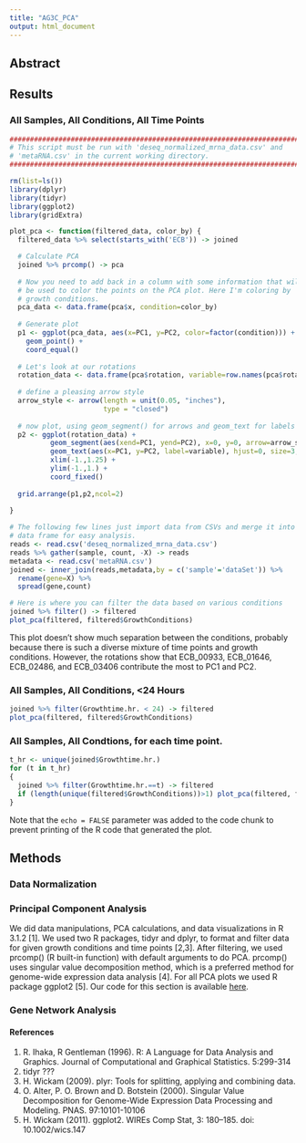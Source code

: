 ```yaml
---
title: "AG3C_PCA"
output: html_document
---
```

## Abstract

## Results

### All Samples, All Conditions, All Time Points
```r
##########################################################################
# This script must be run with 'deseq_normalized_mrna_data.csv' and
# 'metaRNA.csv' in the current working directory.
##########################################################################

rm(list=ls())
library(dplyr)
library(tidyr)
library(ggplot2)
library(gridExtra)

plot_pca <- function(filtered_data, color_by) {
  filtered_data %>% select(starts_with('ECB')) -> joined

  # Calculate PCA
  joined %>% prcomp() -> pca
  
  # Now you need to add back in a column with some information that will
  # be used to color the points on the PCA plot. Here I'm coloring by
  # growth conditions.
  pca_data <- data.frame(pca$x, condition=color_by)
  
  # Generate plot
  p1 <- ggplot(pca_data, aes(x=PC1, y=PC2, color=factor(condition))) + 
    geom_point() +
    coord_equal()
  
  # Let's look at our rotations
  rotation_data <- data.frame(pca$rotation, variable=row.names(pca$rotation))
  
  # define a pleasing arrow style
  arrow_style <- arrow(length = unit(0.05, "inches"),
                       type = "closed")
  
  # now plot, using geom_segment() for arrows and geom_text for labels
  p2 <- ggplot(rotation_data) + 
          geom_segment(aes(xend=PC1, yend=PC2), x=0, y=0, arrow=arrow_style) + 
          geom_text(aes(x=PC1, y=PC2, label=variable), hjust=0, size=3, color='red') + 
          xlim(-1.,1.25) + 
          ylim(-1.,1.) +
          coord_fixed()
  
  grid.arrange(p1,p2,ncol=2)
  
}

# The following few lines just import data from CSVs and merge it into one
# data frame for easy analysis.
reads <- read.csv('deseq_normalized_mrna_data.csv')
reads %>% gather(sample, count, -X) -> reads
metadata <- read.csv('metaRNA.csv')
joined <- inner_join(reads,metadata,by = c('sample'='dataSet')) %>%
  rename(gene=X) %>%
  spread(gene,count)

# Here is where you can filter the data based on various conditions
joined %>% filter() -> filtered
plot_pca(filtered, filtered$GrowthConditions)


```

This plot doesn't show much separation between the conditions, probably because there is such a diverse mixture of time points and growth conditions. However, the rotations show that ECB_00933, ECB_01646, ECB_02486, and ECB_03406 contribute the most to PC1 and PC2.

### All Samples, All Conditions, <24 Hours
```r
joined %>% filter(Growthtime.hr. < 24) -> filtered
plot_pca(filtered, filtered$GrowthConditions)


```

### All Samples, All Condtions, for each time point. 
```r
t_hr <- unique(joined$Growthtime.hr.)
for (t in t_hr)
{
  joined %>% filter(Growthtime.hr.==t) -> filtered
  if (length(unique(filtered$GrowthConditions))>1) plot_pca(filtered, filtered$GrowthConditions)
} 
```

Note that the `echo = FALSE` parameter was added to the code chunk to prevent printing of the R code that generated the plot.

## Methods

### Data Normalization

### Principal Component Analysis

We did data manipulations, PCA calculations, and data visualizations in R 3.1.2 [1]. We used two R packages, tidyr and dplyr, to format and filter data for given growth conditions and time points [2,3]. After filtering, we used prcomp() (R built-in function) with default arguments to do PCA. prcomp() uses singular value decomposition method, which is a preferred method for genome-wide expression data analysis [4]. For all PCA plots we used R package ggplot2 [5]. Our code for this section is available [here](https://github.com/dariyasydykova/AG3C_pca_mrna).     

### Gene Network Analysis


#### References

1. R. Ihaka, R Gentleman (1996). R: A Language for Data Analysis and Graphics. Journal of Computational and Graphical Statistics. 5:299-314
2. tidyr ???
3. H. Wickam (2009). plyr: Tools for splitting, applying and combining data. 
4. O. Alter, P. O. Brown and D. Botstein (2000). Singular Value Decomposition for Genome-Wide Expression Data Processing and Modeling. PNAS. 97:10101-10106
5. H. Wickam (2011). ggplot2. WIREs Comp Stat, 3: 180–185. doi: 10.1002/wics.147